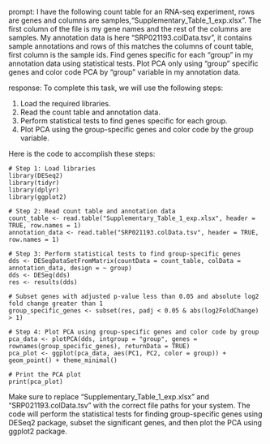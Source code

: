 prompt:
I have the following count table for an RNA-seq experiment, rows are genes and columns are samples,"Supplementary_Table_1_exp.xlsx". The first column of the file is my gene names and the rest of the columns are samples. My annotation data is here "SRP021193.colData.tsv", it contains sample annotations and rows of this matches the columns of count table, first column is the sample ids. Find genes specific for each "group" in my annotation data  using statistical tests. Plot PCA only using "group" specific genes and color code PCA by "group" variable in my annotation data.

response:
To complete this task, we will use the following steps:

1. Load the required libraries.
2. Read the count table and annotation data.
3. Perform statistical tests to find genes specific for each group.
4. Plot PCA using the group-specific genes and color code by the group variable.

Here is the code to accomplish these steps:

```
# Step 1: Load libraries
library(DESeq2)
library(tidyr)
library(dplyr)
library(ggplot2)

# Step 2: Read count table and annotation data
count_table <- read.table("Supplementary_Table_1_exp.xlsx", header = TRUE, row.names = 1)
annotation_data <- read.table("SRP021193.colData.tsv", header = TRUE, row.names = 1)

# Step 3: Perform statistical tests to find group-specific genes
dds <- DESeqDataSetFromMatrix(countData = count_table, colData = annotation_data, design = ~ group)
dds <- DESeq(dds)
res <- results(dds)

# Subset genes with adjusted p-value less than 0.05 and absolute log2 fold change greater than 1
group_specific_genes <- subset(res, padj < 0.05 & abs(log2FoldChange) > 1)

# Step 4: Plot PCA using group-specific genes and color code by group
pca_data <- plotPCA(dds, intgroup = "group", genes = rownames(group_specific_genes), returnData = TRUE)
pca_plot <- ggplot(pca_data, aes(PC1, PC2, color = group)) + geom_point() + theme_minimal()

# Print the PCA plot
print(pca_plot)
```

Make sure to replace "Supplementary_Table_1_exp.xlsx" and "SRP021193.colData.tsv" with the correct file paths for your system. The code will perform the statistical tests for finding group-specific genes using DESeq2 package, subset the significant genes, and then plot the PCA using ggplot2 package.
